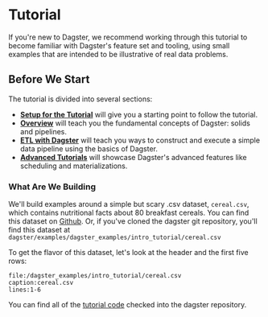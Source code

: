 
# Tutorial

If you're new to Dagster, we recommend working through this tutorial to become
familiar with Dagster's feature set and tooling, using small examples that are
intended to be illustrative of real data problems.

## Before We Start

The tutorial is divided into several sections:

- [**Setup for the Tutorial**](tutorial/setup) will give you a starting point to follow the tutorial.
- [**Overview**](tutorial/overview) will teach you the fundamental concepts of Dagster: solids and pipelines.
- [**ETL with Dagster**](tutorial/basics) will teach you ways to construct and execute a simple data pipeline using
  the basics of Dagster.
- [**Advanced Tutorials**](tutorial/advanced) will showcase Dagster's advanced features like scheduling and materializations.

### What Are We Building

We'll build examples around a simple but scary .csv dataset, `cereal.csv`, which contains nutritional
facts about 80 breakfast cereals. You can find this dataset on
[Github](https://raw.githubusercontent.com/dagster-io/dagster/master/examples/dagster_examples/intro_tutorial/cereal.csv).
Or, if you've cloned the dagster git repository, you'll find this dataset at
`dagster/examples/dagster_examples/intro_tutorial/cereal.csv`

To get the flavor of this dataset, let's look at the header and the first five
rows:

```CSV literalinclude
file:/dagster_examples/intro_tutorial/cereal.csv
caption:cereal.csv
lines:1-6
```

You can find all of the [tutorial code](https://github.com/dagster-io/dagster/tree/master/examples/dagster_examples/intro_tutorial)
checked into the dagster repository.

<NavButtonGroup
  nextText="Setup for the Tutorial"
  nextLink="/docs/tutorial/setup"
/>
